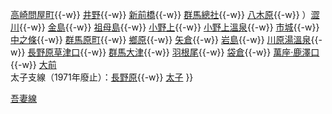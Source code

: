 {{鐵道路線
|模板名稱 = 吾妻線
|名稱 = [[File:JR logo (east).svg|25px|東日本旅客鐵道|link=東日本旅客鐵道]] [[吾妻線]]
|代表色 = #0F5474
|背景顏色 = #FFFFFF 
|車站列表 = （[[高崎站 (日本)|高崎]]{{-w}} [[高崎問屋町站|高崎問屋町]]{{-w}} [[井野站 (群馬縣)|井野]]{{-w}} [[新前橋站|新前橋]]{{-w}} [[群馬總社站|群馬總社]]{{-w}} [[八木原站|八木原]]{{-w}} ）[[澀川站|澀川]]{{-w}} [[金島站 (群馬縣)|金島]]{{-w}} [[祖母島站|祖母島]]{{-w}} [[小野上站|小野上]]{{-w}} [[小野上溫泉站|小野上溫泉]]{{-w}} [[市城站|市城]]{{-w}} [[中之條站|中之條]]{{-w}} [[群馬原町站|群馬原町]]{{-w}} [[鄉原站|鄉原]]{{-w}} [[矢倉站|矢倉]]{{-w}} [[岩島站|岩島]]{{-w}} [[川原湯溫泉站|川原湯溫泉]]{{-w}} [[長野原草津口站|長野原草津口]]{{-w}} [[群馬大津站|群馬大津]]{{-w}} [[羽根尾站|羽根尾]]{{-w}} [[袋倉站|袋倉]]{{-w}} [[萬座·鹿澤口站|萬座·鹿澤口]]{{-w}} [[大前站|大前]]<br />太子支線（1971年廢止）：[[長野原草津口站|長野原]]{{-w}} [[太子站 (群馬縣)|太子]]
}}<noinclude>
[[Category:東日本旅客鐵道路線模板|吾妻線]]
</noinclude>